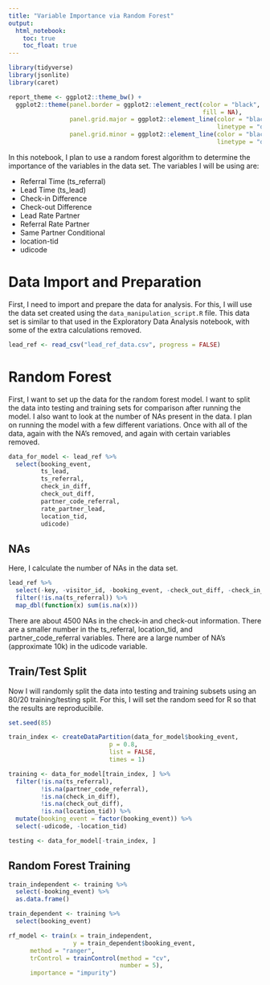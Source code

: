 ```yaml
---
title: "Variable Importance via Random Forest"
output: 
  html_notebook:
    toc: true
    toc_float: true
---
```


```r
library(tidyverse)
library(jsonlite)
library(caret)

report_theme <- ggplot2::theme_bw() +
  ggplot2::theme(panel.border = ggplot2::element_rect(color = "black",
                                                      fill = NA),
                 panel.grid.major = ggplot2::element_line(color = "black",
                                                          linetype = "dotted"),
                 panel.grid.minor = ggplot2::element_line(color = "black",
                                                          linetype = "dotted"))
```

In this notebook, I plan to use a random forest algorithm to determine the 
importance of the variables in the data set. The variables I will be using 
are: 

* Referral Time (ts_referral) 
* Lead Time (ts_lead) 
* Check-in Difference
* Check-out Difference
* Lead Rate Partner
* Referral Rate Partner
* Same Partner Conditional 
* location-tid
* udicode

# Data Import and Preparation

First, I need to import and prepare the data for analysis. For this, I will 
use the data set created using the `data_manipulation_script.R` file. This data 
set is similar to that used in the Exploratory Data Analysis notebook, with 
some of the extra calculations removed.

```r
lead_ref <- read_csv("lead_ref_data.csv", progress = FALSE)
```

# Random Forest

First, I want to set up the data for the random forest model. I want to split 
the data into testing and training sets for comparison after running the model. 
I also want to look at the number of NAs present in the data. I plan on 
running the model with a few different variations. Once with all of the data, 
again with the NA's removed, and again with certain variables removed. 

```r
data_for_model <- lead_ref %>% 
  select(booking_event, 
         ts_lead, 
         ts_referral, 
         check_in_diff, 
         check_out_diff, 
         partner_code_referral, 
         rate_partner_lead, 
         location_tid, 
         udicode)
```

## NAs

Here, I calculate the number of NAs in the data set.

```r
lead_ref %>% 
  select(-key, -visitor_id, -booking_event, -check_out_diff, -check_in_diff) %>% 
  filter(!is.na(ts_referral)) %>% 
  map_dbl(function(x) sum(is.na(x)))
```

There are about 4500 NAs in the check-in and check-out information. There are 
a smaller number in the ts_referral, location_tid, and partner_code_referral 
variables. There are a large number of NA's (approximate 10k) in the udicode 
variable.

## Train/Test Split

Now I will randomly split the data into testing and training subsets using an 
80/20 training/testing split. For this, I will set the random seed for R so 
that the results are reproducibile. 

```r
set.seed(85)

train_index <- createDataPartition(data_for_model$booking_event, 
                            p = 0.8,
                            list = FALSE, 
                            times = 1)

training <- data_for_model[train_index, ] %>% 
  filter(!is.na(ts_referral), 
         !is.na(partner_code_referral), 
         !is.na(check_in_diff), 
         !is.na(check_out_diff), 
         !is.na(location_tid)) %>% 
  mutate(booking_event = factor(booking_event)) %>% 
  select(-udicode, -location_tid)

testing <- data_for_model[-train_index, ]
```

## Random Forest Training

```r
train_independent <- training %>% 
  select(-booking_event) %>% 
  as.data.frame()

train_dependent <- training %>% 
  select(booking_event)
```

```r
rf_model <- train(x = train_independent, 
                  y = train_dependent$booking_event, 
      method = "ranger", 
      trControl = trainControl(method = "cv", 
                               number = 5), 
      importance = "impurity")
```

